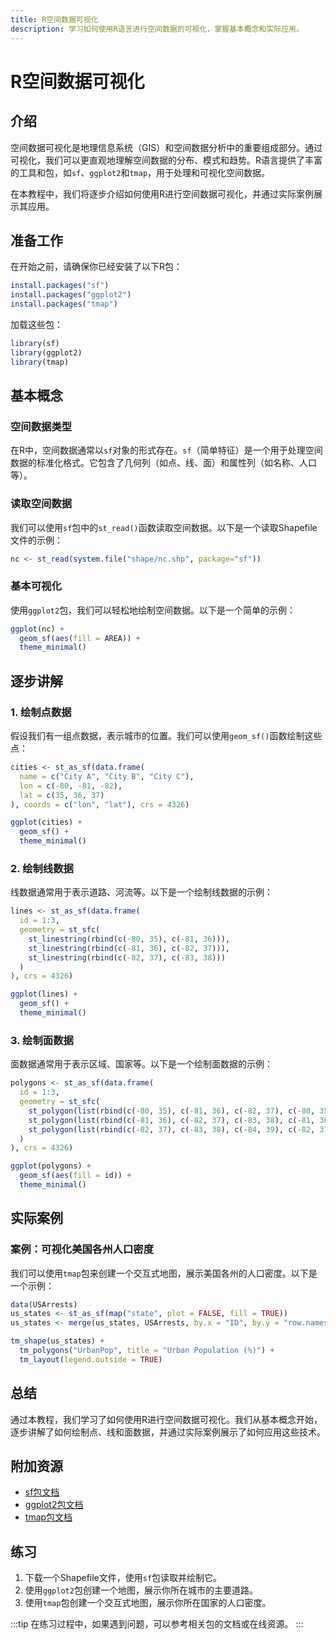 ```yaml
---
title: R空间数据可视化
description: 学习如何使用R语言进行空间数据的可视化，掌握基本概念和实际应用。
---
```


# R空间数据可视化

## 介绍

空间数据可视化是地理信息系统（GIS）和空间数据分析中的重要组成部分。通过可视化，我们可以更直观地理解空间数据的分布、模式和趋势。R语言提供了丰富的工具和包，如`sf`、`ggplot2`和`tmap`，用于处理和可视化空间数据。

在本教程中，我们将逐步介绍如何使用R进行空间数据可视化，并通过实际案例展示其应用。

## 准备工作

在开始之前，请确保你已经安装了以下R包：

```r
install.packages("sf")
install.packages("ggplot2")
install.packages("tmap")
```

加载这些包：

```r
library(sf)
library(ggplot2)
library(tmap)
```

## 基本概念

### 空间数据类型

在R中，空间数据通常以`sf`对象的形式存在。`sf`（简单特征）是一个用于处理空间数据的标准化格式。它包含了几何列（如点、线、面）和属性列（如名称、人口等）。

### 读取空间数据

我们可以使用`sf`包中的`st_read()`函数读取空间数据。以下是一个读取Shapefile文件的示例：

```r
nc <- st_read(system.file("shape/nc.shp", package="sf"))
```

### 基本可视化

使用`ggplot2`包，我们可以轻松地绘制空间数据。以下是一个简单的示例：

```r
ggplot(nc) +
  geom_sf(aes(fill = AREA)) +
  theme_minimal()
```

## 逐步讲解

### 1. 绘制点数据

假设我们有一组点数据，表示城市的位置。我们可以使用`geom_sf()`函数绘制这些点：

```r
cities <- st_as_sf(data.frame(
  name = c("City A", "City B", "City C"),
  lon = c(-80, -81, -82),
  lat = c(35, 36, 37)
), coords = c("lon", "lat"), crs = 4326)

ggplot(cities) +
  geom_sf() +
  theme_minimal()
```

### 2. 绘制线数据

线数据通常用于表示道路、河流等。以下是一个绘制线数据的示例：

```r
lines <- st_as_sf(data.frame(
  id = 1:3,
  geometry = st_sfc(
    st_linestring(rbind(c(-80, 35), c(-81, 36))),
    st_linestring(rbind(c(-81, 36), c(-82, 37))),
    st_linestring(rbind(c(-82, 37), c(-83, 38)))
  )
), crs = 4326)

ggplot(lines) +
  geom_sf() +
  theme_minimal()
```

### 3. 绘制面数据

面数据通常用于表示区域、国家等。以下是一个绘制面数据的示例：

```r
polygons <- st_as_sf(data.frame(
  id = 1:3,
  geometry = st_sfc(
    st_polygon(list(rbind(c(-80, 35), c(-81, 36), c(-82, 37), c(-80, 35)))),
    st_polygon(list(rbind(c(-81, 36), c(-82, 37), c(-83, 38), c(-81, 36)))),
    st_polygon(list(rbind(c(-82, 37), c(-83, 38), c(-84, 39), c(-82, 37))))
  )
), crs = 4326)

ggplot(polygons) +
  geom_sf(aes(fill = id)) +
  theme_minimal()
```

## 实际案例

### 案例：可视化美国各州人口密度

我们可以使用`tmap`包来创建一个交互式地图，展示美国各州的人口密度。以下是一个示例：

```r
data(USArrests)
us_states <- st_as_sf(map("state", plot = FALSE, fill = TRUE))
us_states <- merge(us_states, USArrests, by.x = "ID", by.y = "row.names")

tm_shape(us_states) +
  tm_polygons("UrbanPop", title = "Urban Population (%)") +
  tm_layout(legend.outside = TRUE)
```

## 总结

通过本教程，我们学习了如何使用R进行空间数据可视化。我们从基本概念开始，逐步讲解了如何绘制点、线和面数据，并通过实际案例展示了如何应用这些技术。

## 附加资源

- [sf包文档](https://r-spatial.github.io/sf/)
- [ggplot2包文档](https://ggplot2.tidyverse.org/)
- [tmap包文档](https://github.com/mtennekes/tmap)

## 练习

1. 下载一个Shapefile文件，使用`sf`包读取并绘制它。
2. 使用`ggplot2`包创建一个地图，展示你所在城市的主要道路。
3. 使用`tmap`包创建一个交互式地图，展示你所在国家的人口密度。

:::tip
在练习过程中，如果遇到问题，可以参考相关包的文档或在线资源。
:::